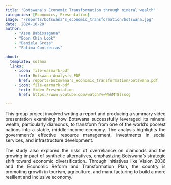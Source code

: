 ```yaml
---
title: "Botswana's Economic Transformation through mineral wealth"
categories: [Economics, Presentation]
image: "/reports/botswana's_economic_transformation/botswana.jpg"
date: '2024-10-20'
author: 
    - "Assa Babissagana"
    - "Boon Chin Look"
    - "Daniela Groza"
    - "Fatima Contreiras"

about:
  template: solana
  links:
    - icon: file-earmark-pdf
      text: Botswana Analysis PDF
      href: reports/botswana's_economic_transformation/botswana.pdf
    - icon: file-earmark-pdf
      text: Video Presentation
      href: https://www.youtube.com/watch?v=WhhMT8lsscg

---
```


::: {style="text-align: justify;"}
This group project involved writing a report and producing a summary video presentation examining how Botswana successfully leveraged its mineral wealth, particularly diamonds, to transform from one of the world’s poorest nations into a stable, middle-income economy. The analysis highlights the government’s effective resource management, investments in social services, and infrastructure development.

The study also explored the risks of overreliance on diamonds and the growing impact of synthetic alternatives, emphasizing Botswana’s strategic shift toward economic diversification. Through initiatives like Vision 2036 and the Economic Reform and Transformation Plan, the country is promoting growth in tourism, agriculture, and manufacturing to build a more resilient and inclusive economy.
:::
